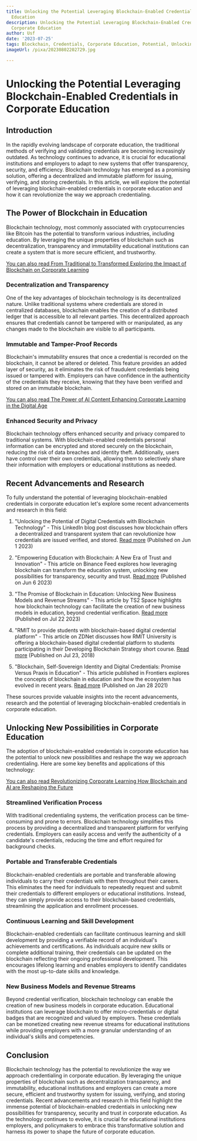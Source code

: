 ```yaml
---
title: Unlocking the Potential Leveraging Blockchain-Enabled Credentials in Corporate
  Education
description: Unlocking the Potential Leveraging Blockchain-Enabled Credentials in
  Corporate Education
author: Usf
date: '2023-07-25'
tags: Blockchain, Credentials, Corporate Education, Potential, Unlocking
imageUrl: /pixa/20230802202729.jpg

---
```

# Unlocking the Potential Leveraging Blockchain-Enabled Credentials in Corporate  Education

## Introduction

In the  rapidly evolving landscape of corporate education, the  traditional  methods of verifying and validating credentials are becoming increasingly outdated. As technology continues to advance, it is crucial for  educational institutions and employers to adapt to new  systems that offer transparency, security, and efficiency. Blockchain technology has emerged as a promising solution,  offering a decentralized and immutable platform for  issuing, verifying, and storing credentials. In this article, we will explore the potential of leveraging blockchain-enabled  credentials in corporate education and how it can revolutionize the way we  approach credentialing.

## The Power of  Blockchain in Education

Blockchain technology, most commonly associated  with cryptocurrencies like Bitcoin has the potential to transform various industries,  including education. By leveraging the unique  properties of  blockchain such as decentralization, transparency and immutability educational institutions can create a system that is more secure efficient, and trustworthy.

[You can also read From Traditional  to Transformed Exploring the  Impact of Blockchain  on  Corporate Learning](From%20Traditional%20to%20Transformed%20Exploring%20the%20Impact%20of%20Blockchain%20on%20Corporate%20Learning)


### Decentralization and Transparency

One  of  the  key advantages  of blockchain technology is its  decentralized nature. Unlike traditional systems where credentials  are stored  in centralized databases, blockchain enables the creation of a distributed ledger that is accessible to all relevant  parties. This decentralized approach ensures that credentials cannot be tampered with or manipulated, as any changes made to  the blockchain are visible to all participants.

### Immutable and Tamper-Proof Records

Blockchain's immutability ensures that once a credential  is recorded on the blockchain, it cannot be altered or deleted. This feature provides  an added layer of  security,  as it eliminates the  risk of fraudulent credentials being issued or tampered with. Employers can have confidence in the authenticity of the  credentials they  receive, knowing that they have been verified and stored on an immutable blockchain.

[You can also read The Power of AI Content Enhancing Corporate Learning in the Digital Age](The%20Power%20of%20AI%20Content%20Enhancing%20Corporate%20Learning%20in%20the%20Digital%20Age)


### Enhanced Security and  Privacy

Blockchain technology offers enhanced security and privacy  compared to traditional systems. With blockchain-enabled credentials personal information  can be encrypted and  stored  securely on the blockchain, reducing the risk of data breaches and identity theft.  Additionally, users have control over their own credentials, allowing them to selectively share their information with employers or educational institutions as  needed.

## Recent  Advancements and Research

To fully understand  the potential of leveraging  blockchain-enabled credentials in  corporate  education let's explore some recent advancements and  research in this  field:

1. "Unlocking the Potential of Digital Credentials  with Blockchain Technology"  - This LinkedIn blog post discusses how blockchain offers a decentralized and transparent system that can revolutionize  how credentials are issued verified, and stored. [Read more](https://www.linkedin.com/pulse/unlocking-potential-digital-credentials-blockchain-technology-lucki) (Published on Jun 1 2023)

2. "Empowering Education with  Blockchain: A New Era  of Trust and Innovation" - This article  on Binance Feed explores how leveraging blockchain can transform the education system, unlocking new possibilities  for transparency, security and trust. [Read more](https://www.binance.com/en/feed/post/605594?ref=442082940) (Published on Jun 6 2023)

3.  "The Promise of Blockchain in Education: Unlocking New Business Models and Revenue Streams"  - This article by TS2  Space highlights how blockchain technology  can  facilitate the creation of new business models in education, beyond credential verification.  [Read more](https://ts2.space/en/the-promise-of-blockchain-in-education-unlocking-new-business-models-and-revenue-streams/) (Published  on Jul 22 2023)

4. "RMIT to provide students with blockchain-based digital credential platform" - This article on ZDNet discusses how RMIT University is offering a blockchain-based  digital credential platform to students  participating in their Developing Blockchain Strategy short course. [Read  more](https://www.zdnet.com/article/rmit-to-provide-students-with-blockchain-based-digital-credential-platform/) (Published on Jul 23,  2018)

5. "Blockchain, Self-Sovereign Identity and Digital Credentials: Promise  Versus Praxis in Education" - This article published in Frontiers  explores  the concepts of blockchain in education and how the ecosystem has evolved in recent years. [Read more](https://www.frontiersin.org/articles/10.3389/fbloc.2021.616779/full) (Published on Jan 28 2021)

These sources provide valuable insights into the recent  advancements, research and  the potential of leveraging  blockchain-enabled credentials in corporate education.

## Unlocking New Possibilities in Corporate Education

The adoption of blockchain-enabled credentials in corporate education has the potential to unlock new possibilities  and reshape the way we approach credentialing. Here are some  key benefits and applications of this technology:

[You can also read Revolutionizing  Corporate Learning How Blockchain and AI are Reshaping the Future](Revolutionizing%20Corporate%20Learning%20How%20Blockchain%20and%20AI%20are%20Reshaping%20the%20Future)


### Streamlined Verification Process

With traditional credentialing systems, the verification process can be time-consuming and prone to errors. Blockchain technology simplifies this process by providing a decentralized and transparent platform  for verifying credentials. Employers can easily access  and verify the authenticity  of  a candidate's credentials, reducing the time and effort  required for background checks.

### Portable and Transferable Credentials

Blockchain-enabled credentials are portable and transferable allowing individuals to carry their credentials  with them throughout their careers. This eliminates the need for individuals to repeatedly request and submit their credentials to different employers or educational institutions.  Instead, they can simply provide access to their blockchain-based credentials, streamlining the application and enrollment processes.

### Continuous Learning and  Skill Development

Blockchain-enabled credentials can facilitate  continuous learning and skill development by providing a verifiable  record of an individual's  achievements and certifications. As individuals acquire new skills or complete additional training, their credentials can be updated on the blockchain reflecting their ongoing professional development. This encourages lifelong learning and enables employers to identify candidates with the most up-to-date skills and knowledge.

### New Business Models and Revenue Streams

Beyond credential verification, blockchain technology can enable the creation of new business models in corporate education. Educational institutions can leverage blockchain to  offer micro-credentials or digital badges that are recognized and valued by employers. These credentials can be monetized creating new revenue streams for educational  institutions while providing employers  with a more granular understanding of an individual's skills and competencies.

##  Conclusion

Blockchain technology has the potential to revolutionize  the way  we approach credentialing in corporate education.  By leveraging the unique properties of blockchain such as decentralization transparency, and immutability, educational institutions and employers can create  a more secure, efficient and trustworthy system for  issuing,  verifying, and storing credentials. Recent advancements and research in this field highlight the immense potential of blockchain-enabled credentials in unlocking new possibilities for transparency, security and trust in corporate  education. As the technology continues to evolve, it is crucial for educational  institutions employers, and policymakers to embrace this transformative solution and harness its power to shape  the future of corporate education.